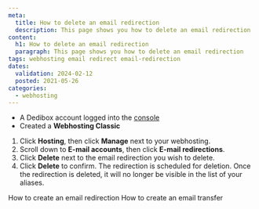 ```yaml
---
meta:
  title: How to delete an email redirection
  description: This page shows you how to delete an email redirection
content:
  h1: How to delete an email redirection
  paragraph: This page shows you how to delete an email redirection
tags: webhosting email redirect email-redirection
dates:
  validation: 2024-02-12
  posted: 2021-05-26
categories:
  - webhosting
---
```


<Macro id="webhosting-online" />

<Macro id="requirements" />

- A Dedibox account logged into the [console](https://console.online.net)
- Created a **Webhosting Classic**

1. Click **Hosting**, then click **Manage** next to your webhosting.
2. Scroll down to **E-mail accounts**, then click **E-mail redirections**.
3. Click **Delete** next to the email redirection you wish to delete.
4. Click **Delete** to confirm.  The redirection is scheduled for deletion.
    <Message type="note">
      Once the redirection is deleted, it will no longer be visible in the list of your aliases.
    </Message>


<Navigation title="See also">
  <PreviousButton to="/dedibox-console/classic-hosting/how-to/create-email-redirection/">How to create an email redirection</PreviousButton>
  <NextButton to="/dedibox-console/classic-hosting/how-to/create-email-transfer/">How to create an email transfer</NextButton>
</Navigation>
